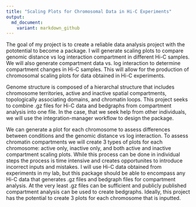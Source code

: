 ```yaml
---
title: "Scaling Plots for Chromosomal Data in Hi-C Experiments"
output:   
  md_document:
    variant: markdown_github
---
```


The goal of my project is to create a reliable data analysis project with the pototential to become a package. I will generate scaling plots to compare genomic distance vs log interaction compartment in different Hi-C samples. We will also generate compartment data vs. log interaction to determine compartment changes in Hi-C samples. This will allow for the production of chromosomal scaling plots for data obtained in Hi-C experiments. 

Genome structure is composed of a hierarchal structure that includes chromosome territories, active and inactive spatial compartments, topologically associating domains, and chromatin loops. This project seeks to combine .gz files for Hi-C data and bedgraphs from compartment analysis into one file. In the case, that we seek help from other individuals, we will use the integration-manager workflow to design the package.

We can generate a plot for each chromosome to assess differences between conditions and the genomic distance vs log interaction. To assess chromatin compartments we will create 3 types of plots for each chromosome: active only, inactive only, and both active and inactive compartment scaling plots.  While this process can be done in individual steps the process is time intensive and creates opportunites to introduce incorrect inputs and mistakes. I will use Hi-C data obtained from experiments in my lab, but this package should be able to encompass any Hi-C data that generates .gz files and bedgraph files for compartment analysis. At the very least .gz files can be sufficient and publicly published compartment analysis can be used to create bedgraphs. Ideally, this project has the potential to create 3 plots for each chromosome that is inputted.    
